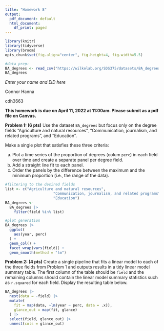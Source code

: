 ```yaml
---
title: "Homework 8"
output:
  pdf_document: default
  html_document:
    df_print: paged
---
```


```r
library(knitr)
library(tidyverse)
library(broom)
opts_chunk$set(fig.align="center", fig.height=4, fig.width=5.5)

#data prep:
BA_degrees <- read_csv("https://wilkelab.org/SDS375/datasets/BA_degrees.csv")
BA_degrees
```

*Enter your name and EID here*

Connor Hanna 

cdh3663

**This homework is due on April 11, 2022 at 11:00am. Please submit as a pdf file on Canvas.**

**Problem 1: (6 pts)** Use the dataset `BA_degrees` but focus only on the degree fields "Agriculture and natural resources", "Communication, journalism, and related programs", and "Education". 

Make a single plot that satisfies these three criteria:

(a) Plot a time series of the proportion of degrees (colum `perc`) in each field over time and create a separate panel per degree field. 
(b) Add a straight line fit to each panel.
(c) Order the panels by the difference between the maximum and the minimum proportion (i.e., the range of the data).


```r
#filtering to the desired fields
list <- c("Agriculture and natural resources", 
                      "Communication, journalism, and related programs", 
                      "Education")
BA_degrees <- 
  BA_degrees |>
    filter(field %in% list)

#plot generation
BA_degrees |>
  ggplot(
    aes(year, perc)
  ) + 
  geom_col() +
  facet_wrap(vars(field)) +
  geom_smooth(method = "lm")
```

**Problem 2: (4 pts)** 
Create a single pipeline that fits a linear model to each of the three fields from Problem 1 and outputs results in a tidy linear model summary table. The first column of the table should be `field` and the remaining columns should contain the linear model summary statistics such as `r.squared` for each field. Display the resulting table below.

```r
BA_degrees |>
  nest(data = -field) |>
  mutate(
    fit = map(data, ~lm(year ~ perc, data = .x)),
    glance_out = map(fit, glance)
  ) |>
  select(field, glance_out) |>
  unnest(cols = glance_out)
```









